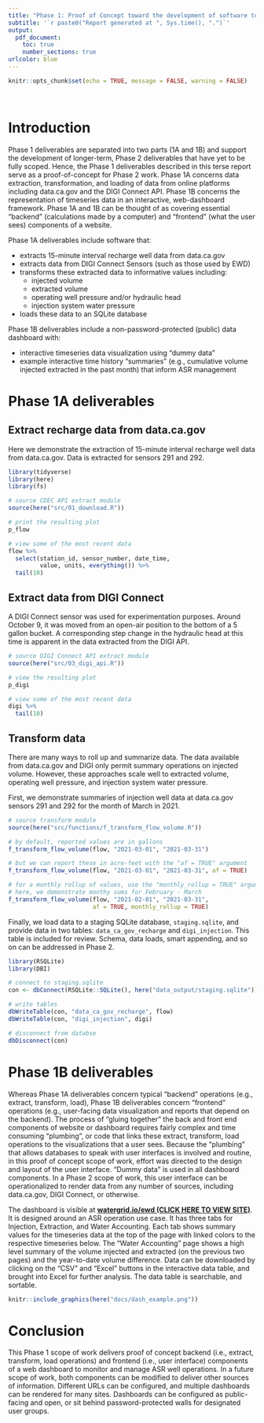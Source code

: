 ```yaml
---
title: "Phase 1: Proof of Concept toward the development of software tools described in EWD's SDLF Grant Request"
subtitle: '`r paste0("Report generated at ", Sys.time(), ".")`'
output: 
  pdf_document:
    toc: true
    number_sections: true
urlcolor: blue
---
```


```r
knitr::opts_chunk$set(echo = TRUE, message = FALSE, warning = FALSE)
```

<br>  

# Introduction

Phase 1 deliverables are separated into two parts (1A and 1B) and support the development of longer-term, Phase 2 deliverables that have yet to be fully scoped. Hence, the Phase 1 deliverables described in this terse report serve as a proof-of-concept for Phase 2 work. Phase 1A concerns data extraction, transformation, and loading of data from online platforms including data.ca.gov and the DIGI Connect API.  Phase 1B concerns the representation of timeseries data in an interactive, web-dashboard framework. Phase 1A and 1B can be thought of as covering essential "backend" (calculations made by a computer) and "frontend" (what the user sees) components of a website. 

Phase 1A deliverables include software that:

* extracts 15-minute interval recharge well data from data.ca.gov  
* extracts data from DIGI Connect Sensors (such as those used by EWD)  
* transforms these extracted data to informative values including:  
    * injected volume  
    * extracted volume  
    * operating well pressure and/or hydraulic head  
    * injection system water pressure  
* loads these data to an SQLite database  

Phase 1B deliverables include a non-password-protected (public) data dashboard with:  

* interactive timeseries data visualization using "dummy data"  
* example interactive time history "summaries" (e.g., cumulative volume injected extracted in the past month) that inform ASR management  


# Phase 1A deliverables

## Extract recharge data from data.ca.gov

Here we demonstrate the extraction of 15-minute interval recharge well data from data.ca.gov. Data is extracted for sensors 291 and 292.  

```r
library(tidyverse)
library(here)
library(fs)

# source CDEC API extract module 
source(here("src/01_download.R"))

# print the resulting plot
p_flow

# view some of the most recent data
flow %>% 
  select(station_id, sensor_number, date_time, 
         value, units, everything()) %>% 
  tail(10)
```

## Extract data from DIGI Connect

A DIGI Connect sensor was used for experimentation purposes. Around October 9, it was moved from an open-air position to the bottom of a 5 gallon bucket. A corresponding step change in the hydraulic head at this time is apparent in the data extracted from the DIGI API. 

```r
# source DIGI Connect API extract module
source(here("src/03_digi_api.R"))

# view the resulting plot
p_digi

# view some of the most recent data
digi %>% 
  tail(10)
```


## Transform data 

There are many ways to roll up and summarize data. The data available from data.ca.gov and DIGI only permit summary operations on injected volume. However, these approaches scale well to extracted volume, operating well pressure, and injection system water pressure. 

First, we demonstrate summaries of injection well data at data.ca.gov sensors 291 and 292 for the month of March in 2021.

```r
# source transform module
source(here("src/functions/f_transform_flow_volume.R"))

# by default, reported values are in gallons
f_transform_flow_volume(flow, "2021-03-01", "2021-03-31")

# but we can report these in acre-feet with the "af = TRUE" argument
f_transform_flow_volume(flow, "2021-03-01", "2021-03-31", af = TRUE)

# for a monthly rollup of values, use the "monthly_rollup = TRUE" argument
# here, we demonstrate monthy sums for February - March
f_transform_flow_volume(flow, "2021-02-01", "2021-03-31", 
                        af = TRUE, monthly_rollup = TRUE)
```

Finally, we load data to a staging SQLite database, `staging.sqlite`, and provide data in two tables: `data_ca_gov_recharge` and `digi_injection`. This table is included for review. Schema, data loads, smart appending, and so on can be addressed in Phase 2. 

```r
library(RSQLite)
library(DBI)

# connect to staging.sqlite
con <- dbConnect(RSQLite::SQLite(), here("data_output/staging.sqlite"))

# write tables
dbWriteTable(con, "data_ca_gov_recharge", flow)
dbWriteTable(con, "digi_injection", digi)

# disconnect from databse
dbDisconnect(con)
```



# Phase 1B deliverables

Whereas Phase 1A deliverables concern typical "backend" operations (e.g., extract, transform, load), Phase 1B deliverables concern "frontend" operations (e.g., user-facing data visualization and reports that depend on the backend). The process of "gluing together" the back and front end components of website or dashboard requires fairly complex and time consuming "plumbing", or code that links these extract, transform, load operations to the visualizations that a user sees. Because the "plumbing" that allows databases to speak with user interfaces is involved and routine, in this proof of concept scope of work, effort was directed to the design and layout of the user interface. "Dummy data" is used in all dashboard components. In a Phase 2 scope of work, this user interface can be operationalized to render data from any number of sources, including data.ca.gov, DIGI Connect, or otherwise. 

The dashboard is visible at **[watergrid.io/ewd (CLICK HERE TO VIEW SITE)](https://watergrid.io/ewd/)**. It is designed around an ASR operation use case. It has three tabs for Injection, Extraction, and Water Accounting. Each tab shows summary values for the timeseries data at the top of the page with linked colors to the respective timeseries below. The "Water Accounting" page shows a high level summary of the volume injected and extracted (on the previous two pages) and the year-to-date volume difference. Data can be downloaded by clicking on the "CSV" and "Excel" buttons in the interactive data table, and brought into Excel for further analysis. The data table is searchable, and sortable. 

```r
knitr::include_graphics(here("docs/dash_example.png"))
```


# Conclusion

This Phase 1 scope of work delivers proof of concept backend (i.e., extract, transform, load operations) and frontend (i.e., user interface) components of a web dashboard to monitor and manage ASR well operations. In a future scope of work, both components can be modified to deliver other sources of information. Different URLs can be configured, and multiple dashboards can be rendered for many sites. Dashboards can be configured as public-facing and open, or sit behind password-protected walls for designated user groups. 
